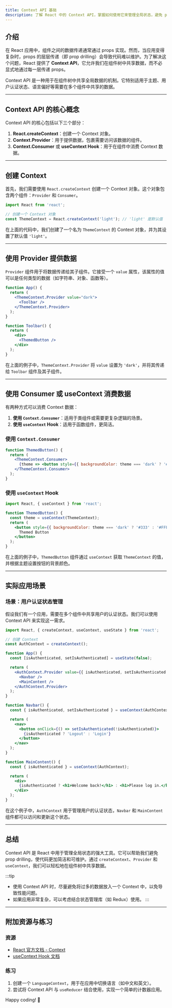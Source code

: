 ```yaml
---
title: Context API 基础
description: 了解 React 中的 Context API，掌握如何使用它来管理全局状态，避免 prop drilling 问题。
---
```


## 介绍

在 React 应用中，组件之间的数据传递通常通过 props 实现。然而，当应用变得复杂时，props 的层层传递（即 prop drilling）会导致代码难以维护。为了解决这个问题，React 提供了 **Context API**，它允许我们在组件树中共享数据，而不必显式地通过每一层传递 props。

Context API 是一种用于在组件树中共享全局数据的机制。它特别适用于主题、用户认证状态、语言偏好等需要在多个组件中共享的数据。

---

## Context API 的核心概念

Context API 的核心包括以下三个部分：

1. **React.createContext**：创建一个 Context 对象。
2. **Context.Provider**：用于提供数据，包裹需要访问该数据的组件。
3. **Context.Consumer** 或 **useContext Hook**：用于在组件中消费 Context 数据。

---

## 创建 Context

首先，我们需要使用 `React.createContext` 创建一个 Context 对象。这个对象包含两个组件：`Provider` 和 `Consumer`。

```jsx
import React from 'react';

// 创建一个 Context 对象
const ThemeContext = React.createContext('light'); // 'light' 是默认值
```

在上面的代码中，我们创建了一个名为 `ThemeContext` 的 Context 对象，并为其设置了默认值 `'light'`。

---

## 使用 Provider 提供数据

`Provider` 组件用于将数据传递给其子组件。它接受一个 `value` 属性，该属性的值可以是任何类型的数据（如字符串、对象、函数等）。

```jsx
function App() {
  return (
    <ThemeContext.Provider value="dark">
      <Toolbar />
    </ThemeContext.Provider>
  );
}

function Toolbar() {
  return (
    <div>
      <ThemedButton />
    </div>
  );
}
```

在上面的例子中，`ThemeContext.Provider` 将 `value` 设置为 `'dark'`，并将其传递给 `Toolbar` 组件及其子组件。

---

## 使用 Consumer 或 useContext 消费数据

有两种方式可以消费 Context 数据：

1. **使用 `Context.Consumer`**：适用于类组件或需要更复杂逻辑的场景。
2. **使用 `useContext` Hook**：适用于函数组件，更简洁。

### 使用 `Context.Consumer`

```jsx
function ThemedButton() {
  return (
    <ThemeContext.Consumer>
      {theme => <button style={{ backgroundColor: theme === 'dark' ? '#333' : '#FFF' }}>Themed Button</button>}
    </ThemeContext.Consumer>
  );
}
```

### 使用 `useContext` Hook

```jsx
import React, { useContext } from 'react';

function ThemedButton() {
  const theme = useContext(ThemeContext);
  return (
    <button style={{ backgroundColor: theme === 'dark' ? '#333' : '#FFF' }}>
      Themed Button
    </button>
  );
}
```

在上面的例子中，`ThemedButton` 组件通过 `useContext` 获取 `ThemeContext` 的值，并根据主题设置按钮的背景颜色。

---

## 实际应用场景

### 场景：用户认证状态管理

假设我们有一个应用，需要在多个组件中共享用户的认证状态。我们可以使用 Context API 来实现这一需求。

```jsx
import React, { createContext, useContext, useState } from 'react';

// 创建 Context
const AuthContext = createContext();

function App() {
  const [isAuthenticated, setIsAuthenticated] = useState(false);

  return (
    <AuthContext.Provider value={{ isAuthenticated, setIsAuthenticated }}>
      <Navbar />
      <MainContent />
    </AuthContext.Provider>
  );
}

function Navbar() {
  const { isAuthenticated, setIsAuthenticated } = useContext(AuthContext);

  return (
    <nav>
      <button onClick={() => setIsAuthenticated(!isAuthenticated)}>
        {isAuthenticated ? 'Logout' : 'Login'}
      </button>
    </nav>
  );
}

function MainContent() {
  const { isAuthenticated } = useContext(AuthContext);

  return (
    <div>
      {isAuthenticated ? <h1>Welcome back!</h1> : <h1>Please log in.</h1>}
    </div>
  );
}
```

在这个例子中，`AuthContext` 用于管理用户的认证状态，`Navbar` 和 `MainContent` 组件都可以访问和更新这个状态。

---

## 总结

Context API 是 React 中用于管理全局状态的强大工具。它可以帮助我们避免 prop drilling，使代码更加简洁和可维护。通过 `createContext`、`Provider` 和 `useContext`，我们可以轻松地在组件树中共享数据。

:::tip
- 使用 Context API 时，尽量避免将过多的数据放入一个 Context 中，以免导致性能问题。
- 如果应用非常复杂，可以考虑结合状态管理库（如 Redux）使用。
:::

---

## 附加资源与练习

### 资源
- [React 官方文档 - Context](https://reactjs.org/docs/context.html)
- [useContext Hook 文档](https://reactjs.org/docs/hooks-reference.html#usecontext)

### 练习
1. 创建一个 `LanguageContext`，用于在应用中切换语言（如中文和英文）。
2. 尝试将 Context API 与 `useReducer` 结合使用，实现一个简单的计数器应用。

Happy coding! 🚀